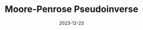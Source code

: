 ---
title: Moore-Penrose Pseudoinverse
description: Pseudoinverse? Do you mean it is a "fake" inverse?
date: 2023-12-23
tag: Linear Algebra
published: false
type: Post
---